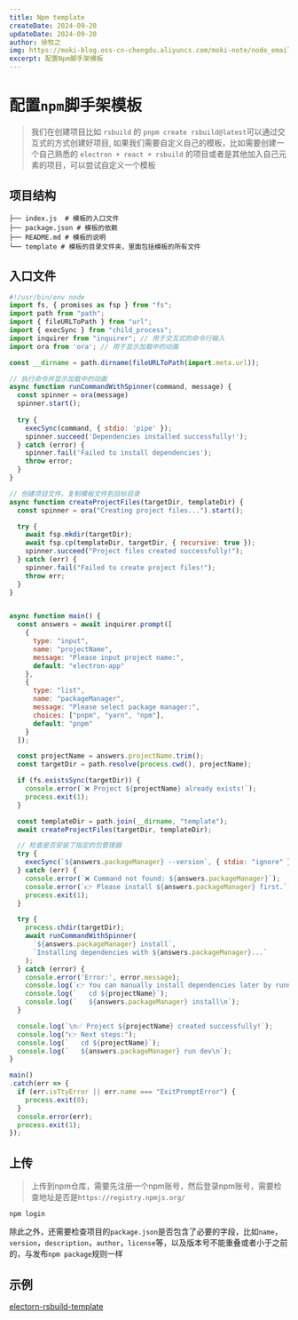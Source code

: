 ```yaml
---
title: Npm template
createDate: 2024-09-20
updateDate: 2024-09-20
author: 徐牧之
img: https://moki-blog.oss-cn-chengdu.aliyuncs.com/moki-note/node_email.png
excerpt: 配置Npm脚手架模板
---
```


# 配置`npm`脚手架模板
> 我们在创建项目比如 `rsbuild` 的 `pnpm create rsbuild@latest`可以通过交互式的方式创建好项目, 如果我们需要自定义自己的模板，比如需要创建一个自己熟悉的 `electron + react + rsbuild` 的项目或者是其他加入自己元素的项目，可以尝试自定义一个模板

## 项目结构
```shell
├── index.js  # 模板的入口文件
├── package.json # 模板的依赖
├── README.md # 模板的说明
└── template # 模板的目录文件夹，里面包括模板的所有文件
```
## 入口文件
```javascript
#!/usr/bin/env node
import fs, { promises as fsp } from "fs";
import path from "path";
import { fileURLToPath } from "url";
import { execSync } from "child_process";
import inquirer from "inquirer"; // 用于交互式的命令行输入
import ora from 'ora'; // 用于显示加载中的动画

const __dirname = path.dirname(fileURLToPath(import.meta.url));

// 执行命令并显示加载中的动画
async function runCommandWithSpinner(command, message) {
  const spinner = ora(message)
  spinner.start();
  
  try {
    execSync(command, { stdio: 'pipe' });
    spinner.succeed('Dependencies installed successfully!');
  } catch (error) {
    spinner.fail('Failed to install dependencies');
    throw error;
  }
}

// 创建项目文件，复制模板文件到目标目录
async function createProjectFiles(targetDir, templateDir) {
  const spinner = ora("Creating project files...").start();

  try {
    await fsp.mkdir(targetDir);
    await fsp.cp(templateDir, targetDir, { recursive: true });
    spinner.succeed("Project files created successfully!");
  } catch (err) {
    spinner.fail("Failed to create project files!");
    throw err;
  }
}


async function main() {
  const answers = await inquirer.prompt([
    {
      type: "input",
      name: "projectName",
      message: "Please input project name:",
      default: "electron-app"
    },
    {
      type: "list",
      name: "packageManager",
      message: "Please select package manager:",
      choices: ["pnpm", "yarn", "npm"],
      default: "pnpm"
    }
  ]);

  const projectName = answers.projectName.trim();
  const targetDir = path.resolve(process.cwd(), projectName);

  if (fs.existsSync(targetDir)) {
    console.error(`❌ Project ${projectName} already exists!`);
    process.exit(1);
  }

  const templateDir = path.join(__dirname, "template");
  await createProjectFiles(targetDir, templateDir);

  // 检查是否安装了指定的包管理器   
  try {
    execSync(`${answers.packageManager} --version`, { stdio: "ignore" });
  } catch (err) {
    console.error(`❌ Command not found: ${answers.packageManager}`); 
    console.error(`👉 Please install ${answers.packageManager} first.`);
    process.exit(1);
  }

  try {
    process.chdir(targetDir);
    await runCommandWithSpinner(
      `${answers.packageManager} install`,
      `Installing dependencies with ${answers.packageManager}...`
    );
  } catch (error) {
    console.error('Error:', error.message);
    console.log(`👉 You can manually install dependencies later by running:`);
    console.log(`   cd ${projectName}`);
    console.log(`   ${answers.packageManager} install\n`);
  }

  console.log(`\n✅ Project ${projectName} created successfully!`);
  console.log("👉 Next steps:");
  console.log(`   cd ${projectName}`);
  console.log(`   ${answers.packageManager} run dev\n`);
}

main()
.catch(err => {
  if (err.isTtyError || err.name === "ExitPromptError") {
    process.exit(0); 
  }
  console.error(err);
  process.exit(1);
});
```

## 上传
> 上传到npm仓库，需要先注册一个npm账号，然后登录npm账号，需要检查地址是否是`https://registry.npmjs.org/`
```shell
npm login
```
除此之外，还需要检查项目的`package.json`是否包含了必要的字段，比如`name`，`version`，`description`，`author`，`license`等，以及版本号不能重叠或者小于之前的，与发布`npm package`规则一样


## 示例
[electorn-rsbuild-template](https://www.npmjs.com/package/electron-rsbuild-template)

